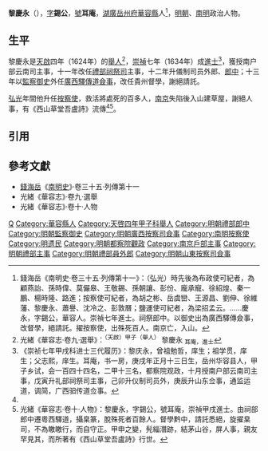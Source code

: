 '''黎慶永'''（{{bd|16世紀||17世紀}}），[[表字|字]]'''錫公'''，[[號|號]]'''耳庵'''，[[湖廣等處承宣布政使司|湖廣]][[岳州府|岳州府]][[華容縣|華容縣]]人<ref name=djs>錢海岳《南明史·卷三十五·列傳第十一》：（弘光）時先後為布政使可紀者，為顧燕詒、孫時偉、莫儼皋、王敬錫、孫朝讓、彭份、龐承寵、徐紹煌、秦一鵬、楊時隆、路進；按察使可紀者，為胡之彬、岳虞巒、王源昌、劉伸、徐維藩、黎慶永、蕭譽、沈冷之、彭敦曆；鹽運使可紀者，為梁招孟云。……慶永，字錫公，華容人。崇禎七年進士。祠祭郎中。以御史出為廣西驛傳僉事，改督學，絕請託。擢按察使，出殊死百人。南京亡，入山。</ref>，[[明朝|明朝]]、[[南明|南明]]政治人物。

==生平==
黎慶永是[[天啟_(明朝)|天啟]]四年（1624年）的[[舉人|舉人]]<ref>光緒《華容志·卷九·選舉》：<sup>（天啟）甲子（舉人）</sup> 黎慶永 <sub>耳庵，進士</sub></ref>，[[崇禎|崇禎]]七年（1634年）成[[進士|進士]]<ref>《崇祯七年甲戌科进士三代履历》：黎庆永，曾祖勉哲，庠生；祖学贯，庠生；父志熙，庠生。耳庵，书一房，庚戌年正月十三日生，岳州华容县人，甲子乡试，会一百四十四名，二甲十三名，都察院观政，十月授南户部云南司主事，戊寅升礼部祠祭司主事，己卯升仪制司员外，庚辰升山东佥事，通监运道，调简，广西驲传道佥事。</ref>，獲授南户部云南司主事，十一年改任[[禮部|禮部]][[祠祭清吏司|祠祭司]]主事，十二年升儀制司员外郎、[[郎中_(官職)|郎中]]；十三年以[[監察御史|監察御史]]外任[[廣西等處提刑按察使司|廣西]][[驛傳道|驛傳道]][[僉事|僉事]]，改任貴州督學，謝絕請託。

[[弘光|弘光]]年間他升任[[按察使|按察使]]，救活將處死的百多人，[[南京|南京]]失陷後入山建草屋，謝絕人事，有《西山草堂吾盧詩》流傳<ref name=djs/><ref>光緒《華容志·卷十·人物》：黎慶永，字錫公，號耳庵，崇禎甲戌進士。由祠部郎中遷粵西驛道，攝臬篆，脫殊死者百餘人。督學黔中，請託悉絕，旋擢臬司，不為皦皦行，而自守正。甲申之變，髡緇潛跡，結茅山谷，屏人事，親友罕見其，而所著有《西山草堂吾盧詩》行世。</ref>。

==引用==
{{reflist}}

==參考文獻==
*[[錢海岳|錢海岳]]《[[南明史_(錢海岳)|南明史]]》·卷三十五·列傳第十一
*光緒《華容志》·卷九·選舉
*光緒《華容志》·卷十·人物

{{崇禎七年甲戌科殿試金榜}}

[[Category:黎姓|Q]]
[[Category:華容縣人|Category:華容縣人]]
[[Category:天啓四年甲子科舉人|Category:天啓四年甲子科舉人]]
[[Category:明朝禮部郎中|Category:明朝禮部郎中]]
[[Category:明朝監察御史|Category:明朝監察御史]]
[[Category:明朝廣西按察司僉事|Category:明朝廣西按察司僉事]]
[[Category:南明按察使|Category:南明按察使]]
[[Category:明遗民|Category:明遗民]]
[[Category:明朝都察院觀政|Category:明朝都察院觀政]]
[[Category:南京戶部主事|Category:南京戶部主事]]
[[Category:明朝禮部主事|Category:明朝禮部主事]]
[[Category:明朝禮部員外郎|Category:明朝禮部員外郎]]
[[Category:明朝山東按察司僉事|Category:明朝山東按察司僉事]]
